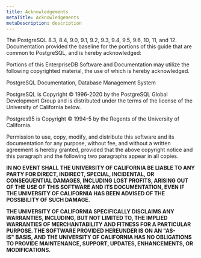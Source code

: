 ```yaml
---
title: Acknowledgements
metaTitle: Acknowledgements
metaDescription: description
---
```


The PostgreSQL 8.3, 8.4, 9.0, 9.1, 9.2, 9.3, 9.4, 9.5, 9.6, 10, 11, and
12. Documentation provided the baseline for the portions of this guide
that are common to PostgreSQL, and is hereby acknowledged:

Portions of this EnterpriseDB Software and Documentation may utilize the
following copyrighted material, the use of which is hereby acknowledged.

PostgreSQL Documentation, Database Management System

PostgreSQL is Copyright © 1996-2020 by the PostgreSQL Global Development
Group and is distributed under the terms of the license of the
University of California below.

Postgres95 is Copyright © 1994-5 by the Regents of the University of
California.

Permission to use, copy, modify, and distribute this software and its
documentation for any purpose, without fee, and without a written
agreement is hereby granted, provided that the above copyright notice
and this paragraph and the following two paragraphs appear in all
copies.

**IN NO EVENT SHALL THE UNIVERSITY OF CALIFORNIA BE LIABLE TO ANY PARTY
FOR DIRECT, INDIRECT, SPECIAL, INCIDENTAL, OR CONSEQUENTIAL DAMAGES,
INCLUDING LOST PROFITS, ARISING OUT OF THE USE OF THIS SOFTWARE AND ITS
DOCUMENTATION, EVEN IF THE UNIVERSITY OF CALIFORNIA HAS BEEN ADVISED OF
THE POSSIBILITY OF SUCH DAMAGE.**

**THE UNIVERSITY OF CALIFORNIA SPECIFICALLY DISCLAIMS ANY WARRANTIES,
INCLUDING, BUT NOT LIMITED TO, THE IMPLIED WARRANTIES OF MERCHANTABILITY
AND FITNESS FOR A PARTICULAR PURPOSE. THE SOFTWARE PROVIDED HEREUNDER IS
ON AN "AS-IS" BASIS, AND THE UNIVERSITY OF CALIFORNIA HAS NO OBLIGATIONS
TO PROVIDE MAINTENANCE, SUPPORT, UPDATES, ENHANCEMENTS, OR
MODIFICATIONS.**
